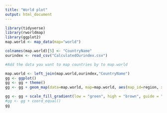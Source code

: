 ```yaml
---
title: "World plot"
output: html_document
---
```


```r
library(tidyverse)
library(rworldmap)
library(ggplot2)
map.world <- map_data(map="world")

colnames(map.world)[5] <- "CountryName"
ourindex <- read_csv("CalculatedOurindex.csv")

#Add the data you want to map countries by to map.world

map.world <- left_join(map.world,ourindex,"CountryName")
gg <- ggplot()
gg <- gg + theme()
gg <- gg + geom_map(data=map.world, map=map.world, aes(map_id=region, x=long, y=lat, fill=finalindex))

gg <- gg + scale_fill_gradient(low = "green", high = "brown", guide = "colourbar")
#gg <- gg + coord_equal()
gg
```


